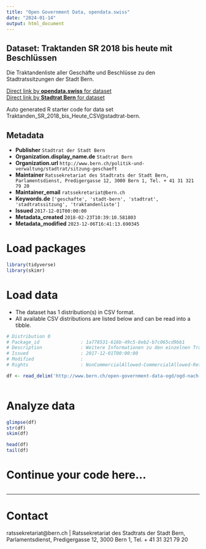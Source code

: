 ```yaml
---
title: "Open Government Data, opendata.swiss"
date: "2024-01-14"
output: html_document
---
```


## Dataset: Traktanden SR 2018 bis heute mit Beschlüssen

Die Traktandenliste aller Geschäfte und Beschlüsse zu den Stadtratssitzungen der Stadt Bern.

[Direct link by **opendata.swiss** for dataset](https://opendata.swiss/de/dataset/de-traktanden-sr-2013-bis-heute-mit-beschluesse)<br>
[Direct link by **Stadtrat Bern** for dataset](http://www.bern.ch/open-government-data-ogd/ogd-nach-themen/stadtrat-ogd)

Auto generated R starter code for data set Traktanden_SR_2018_bis_Heute_CSV@stadtrat-bern.

## Metadata

- **Publisher** `Stadtrat der Stadt Bern`
- **Organization.display_name.de** `Stadtrat Bern`
- **Organization.url** `http://www.bern.ch/politik-und-verwaltung/stadtrat/sitzung-geschaeft`
- **Maintainer** `Ratssekretariat des Stadtrats der Stadt Bern, Parlamentsdienst, Predigergasse 12, 3000 Bern 1, Tel. + 41 31 321 79 20`
- **Maintainer_email** `ratssekretariat@bern.ch`
- **Keywords.de** `['geschafte', 'stadt-bern', 'stadtrat', 'stadtratssitzung', 'traktandenliste']`
- **Issued** `2017-12-01T00:00:00`
- **Metadata_created** `2018-02-23T10:39:10.581803`
- **Metadata_modified** `2023-12-06T16:41:13.690345`


# Load packages

```r

library(tidyverse)
library(skimr)

```

# Load data

-   The dataset has 1 distribution(s) in CSV format.
-   All available CSV distributions are listed below and can be read into a tibble.

```r

# Distribution 0
# Package_id               : 1a778531-616b-49c5-8eb2-b7c065cd9bb1
# Description              : Weitere Informationen zu den einzelnen Traktanden und Geschäfte finden Sie als PDF Datei unter http://www.bern.ch/politik-und-verwaltung/stadtrat/sitzung-geschaeft.
# Issued                   : 2017-12-01T00:00:00
# Modified                 : 
# Rights                   : NonCommercialAllowed-CommercialAllowed-ReferenceRequired

df <- read_delim('http://www.bern.ch/open-government-data-ogd/ogd-nach-themen/stadtrat-ogd/download-stadtraetische-traktanden-und-beschluesse-ogd/traktanden-sr-2018-bis-heute-mit-beschluessen.txt/download')



```

# Analyze data

```r

glimpse(df)
str(df)
skim(df)

head(df)
tail(df)

```

# Continue your code here...

```r

```

------------------------------------------------------------------------

# Contact

ratssekretariat@bern.ch | Ratssekretariat des Stadtrats der Stadt Bern, Parlamentsdienst, Predigergasse 12, 3000 Bern 1, Tel. + 41 31 321 79 20
